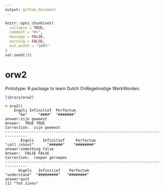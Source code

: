 ```yaml
---
output: github_document
---
```


<!-- README.md is generated from README.Rmd. Please edit that file -->

```r
knitr::opts_chunk$set(
  collapse = TRUE,
  comment = "#>",
  message = FALSE,
  warning = FALSE,
  out.width = "100%"
)
set.seed(19)
```

# orw2

Prototype: R package to learn Dutch OnRegelmatige WerkWorden.

```r
library(orw2)
```

```
> orw2()
    Engels Infinitief  Perfectum 
      "be"     "####"  "#######" 
answer:zijn geweest
Answer:  TRUE TRUE 
Correction:  zijn geweest 
-------------------------------------------------------------------------------- 
       Engels    Infinitief     Perfectum 
"call /shout"      "######"    "########" 
answer:something false
Answer:  FALSE FALSE 
Correction:  roepen geroepen 
-------------------------------------------------------------------------------- 
      Engels   Infinitief    Perfectum 
"understand"  "#########"   "########" 
answer:quit
[1] "Tot ziens"
```

